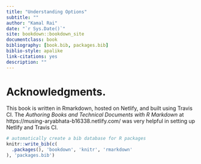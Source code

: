 ```yaml
--- 
title: "Understanding Options"
subtitle: "" 
author: "Kamal Rai"
date: "`r Sys.Date()`"
site: bookdown::bookdown_site
documentclass: book
bibliography: [book.bib, packages.bib]
biblio-style: apalike
link-citations: yes
description: ""
---
```


# Acknowledgments. 

This book is written in Rmarkdown, hosted on Netlify, and built using Travis CI. The *Authoring Books and Technical Documents with R Markdown* at https://musing-aryabhata-b16338.netlify.com/ was very helpful in setting up Netlify and Travis CI. 

```r
# automatically create a bib database for R packages
knitr::write_bib(c(
  .packages(), 'bookdown', 'knitr', 'rmarkdown'
), 'packages.bib')
```
